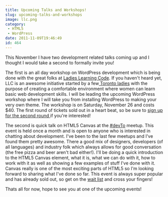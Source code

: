 ```yaml
---
title: Upcoming Talks and Workshops!
slug: upcoming-talks-and-workshops
image: llc.png
category:
 - HTML5
 - WordPress
date: 2011-11-09T19:46:49
id: 464
---
```


This November I have two development related talks coming up and I thought I would take a second to formally invite you!

The first is an all day workshop on WordPress development which is being done with the great folks at <a href="http://ladieslearningcode.com/" target="_blank">Ladies Learning Code</a>. If you haven't heard yet, LLC is an awesome initiative started by a few<a href="http://ladieslearningcode.com/about/" target="_blank"> Toronto ladies</a> with the purpose of creating a comfortable environment where women can learn basic web development skills. I will be leading the upcoming WordPress workshop where I will take you from installing WordPress to making your very own theme. The workshop is on Saturday, November 26 and costs $40. The first round of tickets sold out in a heart beat, so be sure to <a href="http://ladieslearningcodenov26.eventbrite.com/" target="_blank">sign up for the second round </a>if you're interested!

The second is quick talk on HTML5 Canvas at the <a href="http://devto.ca/" target="_blank">#devTo</a> meetup. This event is held once a month and is open to anyone who is interested in chatting about development. I've been to the last few meetups and I've found them pretty awesome. There a good mix of designers, developers (of all languages) and industry folk which always allows for good conversation (the free pizza and beer aren't bad either!). I'll be doing a quick introduction to the HTML5 Canvas element, what it is, what we can do with it, how to work with it as well as showing a few examples of stuff I've done with it. Canvas really is one of the most exciting parts of HTML5 so I'm looking forward to sharing what I've done so far. This event is always super popular and has already sold out, so get on the <a href="http://atendy.com/event/240747" target="_blank">wait list</a> and cross your fingers!

Thats all for now, hope to see you at one of the upcoming events!